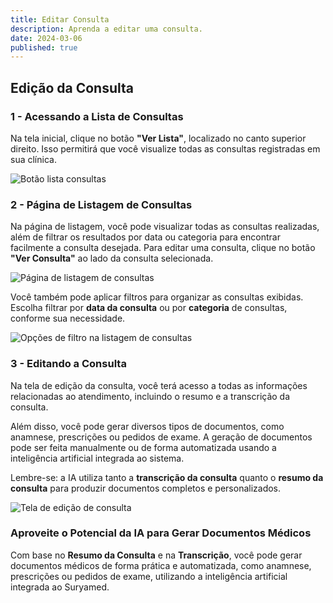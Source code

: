 ```yaml
---
title: Editar Consulta
description: Aprenda a editar uma consulta.
date: 2024-03-06
published: true
---
```


## Edição da Consulta  

### 1 - Acessando a Lista de Consultas  
Na tela inicial, clique no botão **"Ver Lista"**, localizado no canto superior direito. Isso permitirá que você visualize todas as consultas registradas em sua clínica.  

<Image  
  src="/static/lista-consultas-link.png"  
  alt="Botão lista consultas"  
  width={1000}  
  height={400}  
  quality={100}  
  className="rounded-md w-full h-full"  
/>  

### 2 - Página de Listagem de Consultas  
Na página de listagem, você pode visualizar todas as consultas realizadas, além de filtrar os resultados por data ou categoria para encontrar facilmente a consulta desejada. Para editar uma consulta, clique no botão **"Ver Consulta"** ao lado da consulta selecionada.  

<Image  
  src="/static/lista-consultas.png"  
  alt="Página de listagem de consultas"  
  width={1000}  
  height={400}  
  quality={100}  
  className="rounded-md w-full h-full"  
/>  

Você também pode aplicar filtros para organizar as consultas exibidas. Escolha filtrar por **data da consulta** ou por **categoria** de consultas, conforme sua necessidade.  

<Image  
  src="/static/filtro-consultas.png"  
  alt="Opções de filtro na listagem de consultas"  
  width={1000}  
  height={400}  
  quality={100}  
  className="rounded-md w-full h-full"  
/>  

### 3 - Editando a Consulta  
Na tela de edição da consulta, você terá acesso a todas as informações relacionadas ao atendimento, incluindo o resumo e a transcrição da consulta.  

Além disso, você pode gerar diversos tipos de documentos, como anamnese, prescrições ou pedidos de exame. A geração de documentos pode ser feita manualmente ou de forma automatizada usando a inteligência artificial integrada ao sistema.  

Lembre-se: a IA utiliza tanto a **transcrição da consulta** quanto o **resumo da consulta** para produzir documentos completos e personalizados.  

<Image  
  src="/static/tela-editar-consulta.png"  
  alt="Tela de edição de consulta"  
  width={1000}  
  height={400}  
  quality={100}  
  className="rounded-md w-full h-full"  
/>  


### Aproveite o Potencial da IA para Gerar Documentos Médicos  

Com base no **Resumo da Consulta** e na **Transcrição**, você pode gerar documentos médicos de forma prática e automatizada, como anamnese, prescrições ou pedidos de exame, utilizando a inteligência artificial integrada ao Suryamed.  

<DocsItemLink title="Saiba mais sobre a geração de documentos médicos com IA aqui" link="/docs/procurar-por-consultas"/>
